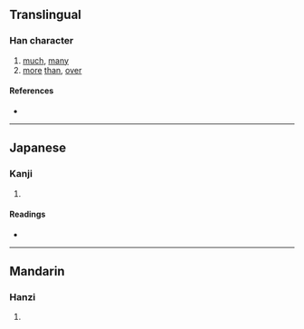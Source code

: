 {{also|多}}
{{character info/new}}
==Translingual==

===Han character===
{{Han char|rn=36|rad=夕|as=03|sn=6|four=|canj=NMMN|ids=⿱彐夕}}

# [[much]], [[many]]
# [[more]] [[than]], [[over]]

====References====
* {{Han ref|kx=0246.151|dkj=05759|dj=0490.030|hdz=20863.010|uh=591B|ud=22811}}

----

==Japanese==

===Kanji===
{{ja-kanji|grade=|rs=夕03}}

# {{defn|lang=ja|sort=夕03}}

====Readings====
* {{ja-readings|on=[[た]] (ta)|kun=[[おおし]] (ooshi), [[まさる]] (masaru), [[まさに]] (masani)}}

----

==Mandarin==

===Hanzi===
{{cmn-hanzi|pin=[[duō]] ([[duo1]])|wg=to<sup>1</sup>}}

# {{defn|lang=cmn|sort=夕03}}